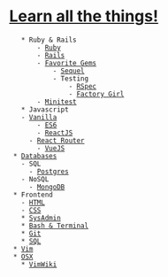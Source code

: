 = [[http://www.troll.me/images/x-all-the-things/learn-all-the-things.jpg|Learn all the things!]] =
	* Ruby & Rails
		- [[Ruby]]
		- [[Rails]]
		- [[Favorite Gems]]
			- [[Sequel]]
			- Testing 
				- [[RSpec]]
				- [[Factory Girl]]
        - [[Minitest]]
	* Javascript
    - [[Vanilla]]
		- [[ES6]]
		- [[ReactJS]]
      - [[React Router]]
		- [[VueJS]]
  * [[Databases]]
    - SQL
      - [[Postgres]]
    - NoSQL
      - [[MongoDB]]
  * Frontend
    - [[HTML]]
    - [[CSS]]
	* [[SysAdmin]]
	* [[Bash & Terminal]]
	* [[Git]]
	* [[SQL]]
  * [[Vim]]
  * [[OSX]]
	* [[VimWiki]]
